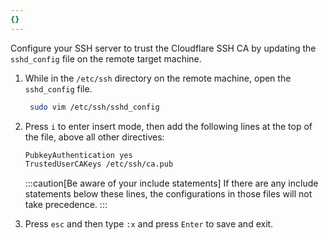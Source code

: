 ```yaml
---
{}
---
```


Configure your SSH server to trust the Cloudflare SSH CA by updating the `sshd_config` file on the remote target machine.

1. While in the `/etc/ssh` directory on the remote machine, open the `sshd_config` file.

   ```sh
    sudo vim /etc/ssh/sshd_config
   ```

2. Press `i` to enter insert mode, then add the following lines at the top of the file, above all other directives:

   ```txt
   PubkeyAuthentication yes
   TrustedUserCAKeys /etc/ssh/ca.pub
   ```

   :::caution[Be aware of your include statements]
   If there are any include statements below these lines, the configurations in those files will not take precedence.
   :::

3. Press `esc` and then type `:x` and press `Enter` to save and exit.
